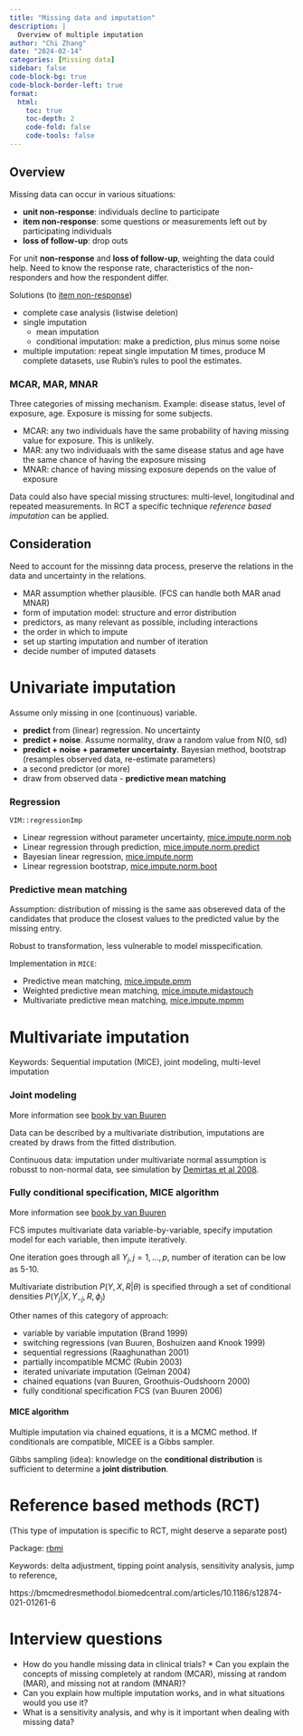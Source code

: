 ```yaml
---
title: "Missing data and imputation"
description: |
  Overview of multiple imputation
author: "Chi Zhang"
date: "2024-02-14"
categories: [Missing data]
sidebar: false
code-block-bg: true
code-block-border-left: true
format: 
  html:
    toc: true
    toc-depth: 2
    code-fold: false
    code-tools: false
---
```


## Overview 


Missing data can occur in various situations: 

* **unit non-response**: individuals decline to participate
* **item non-response**: some questions or measurements left out by participating individuals
* **loss of follow-up**: drop outs

For unit **non-response** and **loss of follow-up**, weighting the data could help. Need to know the response rate, characteristics of the non-responders and how the respondent differ.

Solutions (to <u>item non-response</u>)

* complete case analysis (listwise deletion)
* single imputation
  * mean imputation
  * conditional imputation: make a prediction, plus minus some noise
* multiple imputation: repeat single imputation M times, produce M complete datasets, use Rubin's rules to pool the estimates.


### MCAR, MAR, MNAR

Three categories of missing mechanism. Example: disease status, level of exposure, age. Exposure is missing for some subjects. 

* MCAR: any two individuals have the same probability of having missing value for exposure. This is unlikely.
* MAR: any two individuaals with the same disease status and age have the same chance of having the exposure missing
* MNAR: chance of having missing exposure depends on the value of exposure


Data could also have special missing structures: multi-level, longitudinal and repeated measurements. In RCT a specific technique *reference based imputation* can be applied.


## Consideration

Need to account for the missinng data process, preserve the relations in the data and uncertainty in the relations.

* MAR assumption whether plausible. (FCS can handle both MAR anad MNAR)
* form of imputation model: structure and error distribution
* predictors, as many relevant as possible, including interactions
* the order in which to impute
* set up starting imputation and number of iteration
* decide number of imputed datasets





# Univariate imputation

Assume only missing in one (continuous) variable.

* **predict** from (linear) regression. No uncertainty
* **predict + noise**. Assume normality, draw a random value from N(0, sd)
* **predict + noise + parameter uncertainty**. Bayesian method, bootstrap (resamples observed data, re-estimate parameters)
* a second predictor (or more)
* draw from observed data - **predictive mean matching**


### Regression

`VIM::regressionImp`

* Linear regression without parameter uncertainty, [mice.impute.norm.nob](https://amices.org/mice/reference/mice.impute.norm.nob.html)
* Linear regression through prediction, [mice.impute.norm.predict](https://amices.org/mice/reference/mice.impute.norm.predict.html)
* Bayesian linear regression, [mice.impute.norm](https://amices.org/mice/reference/mice.impute.norm.html)
* Linear regression bootstrap, [mice.impute.norm.boot](https://amices.org/mice/reference/mice.impute.norm.boot.html)



### Predictive mean matching

Assumption: distribution of missing is the same aas obsereved data of the candidates that produce the closest values to the predicted value by the missing entry.

Robust to transformation, less vulnerable to model misspecification.

Implementation in `MICE`:  

* Predictive mean matching, [mice.impute.pmm](https://amices.org/mice/reference/mice.impute.pmm.html)
* Weighted predictive mean matching, [mice.impute.midastouch](https://amices.org/mice/reference/mice.impute.midastouch.html)
* Multivariate predictive mean matching, [mice.impute.mpmm](https://amices.org/mice/reference/mice.impute.mpmm.html)






# Multivariate imputation

Keywords: Sequential imputation (MICE), joint modeling, multi-level imputation



### Joint modeling

More information see [book by van Buuren](https://stefvanbuuren.name/fimd/sec-JM.html)

Data can be described by a multivariate distribution, imputations are created by draws from the fitted distribution.



Continuous data: imputation under multivariate normal assumption is robusst to non-normal data, see simulation by [Demirtas et al 2008](https://www.tandfonline.com/doi/abs/10.1080/10629360600903866).





### Fully conditional specification, MICE algorithm

More information see [book by van Buuren](https://stefvanbuuren.name/fimd/sec-FCS.html)

FCS imputes multivariate data variable-by-variable, specify imputation model for each variable, then impute iteratively.

One iteration goes through all $Y_j, j = 1, ..., p$, number of iteration can be low as 5-10.

Multivariate distribution $P(Y, X, R|\theta)$ is specified through a set of conditional densities $P(Y_j | X, Y_{-j}, R, \phi_j)$

Other names of this category of approach:

* variable by variable imputation (Brand 1999)
* switching regressions (van Buuren, Boshuizen aand Knook 1999)
* sequential regressions (Raaghunathan 2001)
* partially incompatible MCMC (Rubin 2003)
* iterated univariate imputation (Gelman 2004)
* chained equations (van Buuren, Groothuis-Oudshoorn 2000)
* fully conditional specification FCS (van Buuren 2006)


#### MICE algorithm

Multiple imputation via chained equations, it is a MCMC method. If conditionals are compatible, MICEE is a Gibbs sampler.

Gibbs sampling (idea): knowledge on the **conditional distribution** is sufficient to determine a **joint distribution**.



# Reference based methods (RCT)

(This type of imputation is specific to RCT, might deserve a separate post)

Package: [rbmi](https://insightsengineering.github.io/rbmi/main/articles/stat_specs.html)

Keywords: delta adjustment, tipping point analysis, sensitivity analysis, jump to reference, 

https://bmcmedresmethodol.biomedcentral.com/articles/10.1186/s12874-021-01261-6



# Interview questions

* How do you handle missing data in clinical trials? * Can you explain the concepts of missing completely at random (MCAR), missing at random (MAR), and missing not at random (MNAR)?
* Can you explain how multiple imputation works, and in what situations would you use it?
* What is a sensitivity analysis, and why is it important when dealing with missing data?



